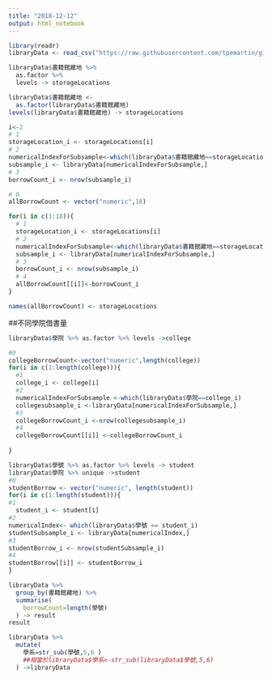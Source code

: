 ```yaml
---
title: "2018-12-12"
output: html_notebook
---
```

```r
library(readr)
libraryData <- read_csv("https://raw.githubusercontent.com/tpemartin/github-data/master/library100_102.csv")
```

```r
libraryData$書籍館藏地 %>%
  as.factor %>%
  levels -> storageLocations
```

```r
libraryData$書籍館藏地 <-
  as.factor(libraryData$書籍館藏地)
levels(libraryData$書籍館藏地) -> storageLocations
```

```r
i<-2
# 1
storageLocation_i <- storageLocations[i] 
# 2
numericalIndexForSubsample<-which(libraryData$書籍館藏地==storageLocation_i)
subsample_i <- libraryData[numericalIndexForSubsample,]
# 3
borrowCount_i <- nrow(subsample_i)
```
 
```r
# 0
allBorrowCount <- vector("numeric",18)
```
 
```r
for(i in c(1:18)){
  # 1
  storageLocation_i <- storageLocations[i] 
  # 2
  numericalIndexForSubsample<-which(libraryData$書籍館藏地==storageLocation_i)
  subsample_i <- libraryData[numericalIndexForSubsample,]
  # 3
  borrowCount_i <- nrow(subsample_i)
  # 4
  allBorrowCount[[i]]<-borrowCount_i  
}
```
 
```r
names(allBorrowCount) <- storageLocations
```
##不同學院借書量
```r
libraryData$學院 %>% as.factor %>% levels ->college

#0
collegeBorrowCount<-vector("numeric",length(college))
for(i in c(1:length(college))){
  #1
  college_i <- college[i]
  #2
  numericalIndexForSubsample <-which(libraryData$學院==college_i)
  collegesubsample_i <-libraryData[numericalIndexForSubsample,]
  #3
  collegeBorrowCount_i <-nrow(collegesubsample_i)
  #4
  collegeBorrowCount[[i]] <-collegeBorrowCount_i
  
}
```

```r
libraryData$學號 %>% as.factor %>% levels -> student
libraryData$學院 %>% unique ->student
#0
studentBorrow <- vector("numeric", length(student))
for(i in c(1:length(student))){
#1
  student_i <- student[i]
#2
numericalIndex<- which(libraryData$學號 == student_i)
studentSubsample_i <- libraryData[numericalIndex,]
#3
studentBorrow_i <- nrow(studentSubsample_i)
#4
studentBorrow[[i]] <- studentBorrow_i
}

```

```r
libraryData %>%
  group_by(書籍館藏地) %>%
  summarise(
    borrowCount=length(學號)
  ) -> result
result
```

```r
libraryData %>%
  mutate(
    學系=str_sub(學號,5,6 )
    ##相當於libraryData$學系<-str_sub(libraryData$學號,5,6)
  ) ->libraryData
```

